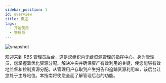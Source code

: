---
sidebar_position: 1
id: overview
title: 概述
tags:
  - 开始使用
  - 管理员
---



<BrowserWindow url={url}>

![snapshot](../assets/admin/login.png)

</BrowserWindow>

欢迎来到 RBS 管理员后台，这是您组织内无缝资源管理的指挥中心。身为管理员，您掌握着优化资源分配、解决冲突并确保资产有效利用的关键，使您能够有效地监督和控制资源分配。从管理用户存取到产生报告和追踪资源利用率，该后台让您处于主导地位。本指南将使您全面了解管理后台的功能。
